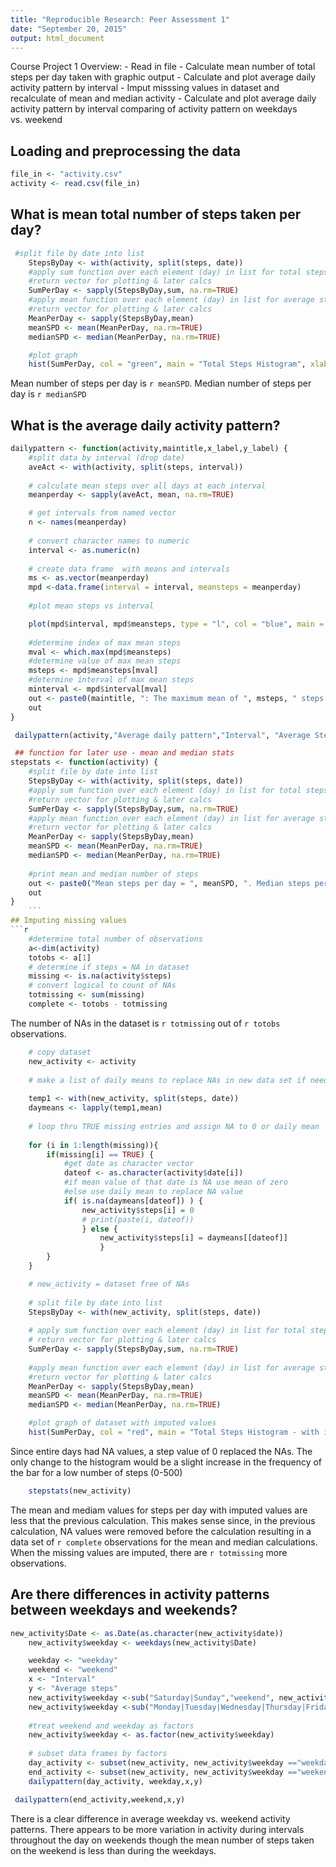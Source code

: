 ```yaml
---
title: "Reproducible Research: Peer Assessment 1"
date: "September 20, 2015"
output: html_document
---
```


Course Project 1 Overview: 
- Read in file
- Calculate mean number of total steps per day taken with graphic output 
- Calculate and plot average daily activity pattern by interval
- Imput misssing values in dataset and recalculate of mean and median activity
- Calculate and plot average daily activity pattern by interval comparing of activity pattern on weekdays vs. weekend

## Loading and preprocessing the data

```r
file_in <- "activity.csv" 
activity <- read.csv(file_in)
```


## What is mean total number of steps taken per day?


```r
    
 #split file by date into list
    StepsByDay <- with(activity, split(steps, date))
    #apply sum function over each element (day) in list for total steps
    #return vector for plotting & later calcs
    SumPerDay <- sapply(StepsByDay,sum, na.rm=TRUE)
    #apply mean function over each element (day) in list for average steps/day
    #return vector for plotting & later calcs
    MeanPerDay <- sapply(StepsByDay,mean)
    meanSPD <- mean(MeanPerDay, na.rm=TRUE)
    medianSPD <- median(MeanPerDay, na.rm=TRUE)

    #plot graph
    hist(SumPerDay, col = "green", main = "Total Steps Histogram", xlab = "Total Steps per Day")

```

Mean number of steps per day is `r meanSPD`. Median number of steps per day is `r medianSPD`

## What is the average daily activity pattern?
```r
dailypattern <- function(activity,maintitle,x_label,y_label) {
    #split data by interval (drop date)
    aveAct <- with(activity, split(steps, interval))
    
    # calculate mean steps over all days at each interval
    meanperday <- sapply(aveAct, mean, na.rm=TRUE)

    # get intervals from named vector
    n <- names(meanperday)
    
    # convert character names to numeric
    interval <- as.numeric(n)
    
    # create data frame  with means and intervals
    ms <- as.vector(meanperday)
    mpd <-data.frame(interval = interval, meansteps = meanperday)
    
    #plot mean steps vs interval

    plot(mpd$interval, mpd$meansteps, type = "l", col = "blue", main = maintitle, xlab = x_label, ylab = y_label)
    
    #determine index of max mean steps
    mval <- which.max(mpd$meansteps)
    #determine value of max mean steps
    msteps <- mpd$meansteps[mval]
    #determine interval of max mean steps
    minterval <- mpd$interval[mval]
    out <- paste0(maintitle, ": The maximum mean of ", msteps, " steps is at interval ", minterval, ".")
    out
}
```

```r
 dailypattern(activity,"Average daily pattern","Interval", "Average Steps")

```

```r
 ## function for later use - mean and median stats
stepstats <- function(activity) {
    #split file by date into list
    StepsByDay <- with(activity, split(steps, date))
    #apply sum function over each element (day) in list for total steps
    #return vector for plotting & later calcs
    SumPerDay <- sapply(StepsByDay,sum, na.rm=TRUE)
    #apply mean function over each element (day) in list for average steps/day
    #return vector for plotting & later calcs
    MeanPerDay <- sapply(StepsByDay,mean)
    meanSPD <- mean(MeanPerDay, na.rm=TRUE)
    medianSPD <- median(MeanPerDay, na.rm=TRUE)
    
    #print mean and median number of steps
    out <- paste0("Mean steps per day = ", meanSPD, ". Median steps per day = ", medianSPD)
    out
}
    ```
## Imputing missing values
```r
    #determine total number of observations
    a<-dim(activity)
    totobs <- a[1]
    # determine if steps = NA in dataset
    missing <- is.na(activity$steps)
    # convert logical to count of NAs
    totmissing <- sum(missing)
    complete <- totobs - totmissing
```

The number of NAs in the dataset is `r totmissing` out of `r totobs` observations.

```r
    # copy dataset
    new_activity <- activity
    
    # make a list of daily means to replace NAs in new data set if needed
    
    temp1 <- with(new_activity, split(steps, date))
    daymeans <- lapply(temp1,mean)
    
    # loop thru TRUE missing entries and assign NA to 0 or daily mean
    
    for (i in 1:length(missing)){
        if(missing[i] == TRUE) {
            #get date as character vector
            dateof <- as.character(activity$date[i])
            #if mean value of that date is NA use mean of zero
            #else use daily mean to replace NA value
            if( is.na(daymeans[dateof]) ) {
                new_activity$steps[i] = 0
                # print(paste(i, dateof))
                } else {
                    new_activity$steps[i] = daymeans[[dateof]]
                    }
        }
    }

    # new_activity = dataset free of NAs
    
    # split file by date into list
    StepsByDay <- with(new_activity, split(steps, date))
    
    # apply sum function over each element (day) in list for total steps
    # return vector for plotting & later calcs
    SumPerDay <- sapply(StepsByDay,sum, na.rm=TRUE)
    
    #apply mean function over each element (day) in list for average steps/day
    #return vector for plotting & later calcs
    MeanPerDay <- sapply(StepsByDay,mean)
    meanSPD <- mean(MeanPerDay, na.rm=TRUE)
    medianSPD <- median(MeanPerDay, na.rm=TRUE)

    #plot graph of dataset with imputed values 
    hist(SumPerDay, col = "red", main = "Total Steps Histogram - with imputed values", xlab = "Total Steps per Day")
```

Since entire days had NA values, a step value of 0 replaced the NAs. The only change to the histogram would be a slight increase in the frequency of the bar for a low number of steps (0-500)
```r
    stepstats(new_activity)

```
The mean and mediam values for steps per day with imputed values are less that the previous calculation. This makes sense since, in the previous calculation,  NA values were removed before the calculation resulting in a data set of `r complete` observations for the mean and median calculations. When the missing values are imputed, there are `r totmissing` more observations.

## Are there differences in activity patterns between weekdays and weekends?

```r
new_activity$Date <- as.Date(as.character(new_activity$date))
    new_activity$weekday <- weekdays(new_activity$Date)

    weekday <- "weekday"
    weekend <- "weekend"
    x <- "Interval"
    y <- "Average steps"
    new_activity$weekday <-sub("Saturday|Sunday","weekend", new_activity$weekday,)
    new_activity$weekday <-sub("Monday|Tuesday|Wednesday|Thursday|Friday","weekday", new_activity$weekday,)
    
    #treat weekend and weekday as factors
    new_activity$weekday <- as.factor(new_activity$weekday)
    
    # subset data frames by factors
    day_activity <- subset(new_activity, new_activity$weekday =="weekday")
    end_activity <- subset(new_activity, new_activity$weekday =="weekend")
    dailypattern(day_activity, weekday,x,y)
```

```r
 dailypattern(end_activity,weekend,x,y)
```
There is a clear difference in average weekday vs. weekend activity patterns. There appears to be more variation in activity during intervals throughout the day on weekends though the mean number of steps taken on the weekend is less than during the weekdays.